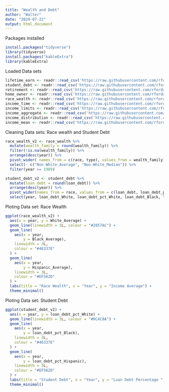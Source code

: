 ```yaml
---
title: "Wealth and Debt"
author: "Walter"
date: "2024-07-22"
output: html_document
---
```


Packages installed

```r
install.packages("tidyverse")
library(tidyverse)
install.packages("kableExtra")
library(kableExtra)
```

Loaded Data sets

```r
lifetime_earn <- readr::read_csv('https://raw.githubusercontent.com/rfordatascience/tidytuesday/master/data/2021/2021-02-09/lifetime_earn.csv')
student_debt <- readr::read_csv('https://raw.githubusercontent.com/rfordatascience/tidytuesday/master/data/2021/2021-02-09/student_debt.csv')
retirement <- readr::read_csv('https://raw.githubusercontent.com/rfordatascience/tidytuesday/master/data/2021/2021-02-09/retirement.csv')
home_owner <- readr::read_csv('https://raw.githubusercontent.com/rfordatascience/tidytuesday/master/data/2021/2021-02-09/home_owner.csv')
race_wealth <- readr::read_csv('https://raw.githubusercontent.com/rfordatascience/tidytuesday/master/data/2021/2021-02-09/race_wealth.csv')
income_time <- readr::read_csv('https://raw.githubusercontent.com/rfordatascience/tidytuesday/master/data/2021/2021-02-09/income_time.csv')
income_limits <- readr::read_csv('https://raw.githubusercontent.com/rfordatascience/tidytuesday/master/data/2021/2021-02-09/income_limits.csv')
income_aggregate <- readr::read_csv('https://raw.githubusercontent.com/rfordatascience/tidytuesday/master/data/2021/2021-02-09/income_aggregate.csv')
income_distribution <- readr::read_csv('https://raw.githubusercontent.com/rfordatascience/tidytuesday/master/data/2021/2021-02-09/income_distribution.csv')
income_mean <- readr::read_csv('https://raw.githubusercontent.com/rfordatascience/tidytuesday/master/data/2021/2021-02-09/income_mean.csv')
```

Cleaning Data sets: Race wealth and Student Debt

```r
race_wealth_v2 <- race_wealth %>% 
  mutate(wealth_family = round(wealth_family)) %>%
  filter(!is.na(wealth_family)) %>%
  arrange(desc(year)) %>%
  pivot_wider( names_from = c(race, type), values_from = wealth_family) %>%
  select(- c("Non-White_Average", "Non-White_Median")) %>%
  filter(year >= 1989)

student_debt_v2 <- student_debt %>%
  mutate(loan_debt = round(loan_debt)) %>%
  arrange(desc(year)) %>%
  pivot_wider(names_from = race, values_from = c(loan_debt, loan_debt_pct))%>%
  select(year, loan_debt_White, loan_debt_pct_White, loan_debt_Black, loan_debt_pct_Black, loan_debt_Hispanic, loan_debt_pct_Hispanic)
```


Ploting Data set: Race Wealth
```r
ggplot(race_wealth_v2) +
  aes(x = year, y = White_Average) +
  geom_line(linewidth = 3L, colour = "#2857AC") +
  geom_line(
    aes(x = year,
        y = Black_Average),
    linewidth = 3L,
    colour = "#46337E"
  ) +
  geom_line(
    aes(x = year,
        y = Hispanic_Average),
    linewidth = 3L,
    colour = "#EF562D"
  ) +
  labs(title = "Race Wealth", x = "Year", y = "Income Average") +
  theme_minimal()
```

Ploting Data set: Student Debt
```r
ggplot(student_debt_v2) +
  aes(x = year, y = loan_debt_pct_White) +
  geom_line(linewidth = 3L, colour = "#0C4C8A") +
  geom_line(
    aes(x = year,
        y = loan_debt_pct_Black),
    linewidth = 3L,
    colour = "#46337E"
  ) +
  geom_line(
    aes(x = year,
        y = loan_debt_pct_Hispanic),
    linewidth = 3L,
    colour = "#EF562D"
  ) +
  labs(title = "Student Debt", x = "Year", y = "Loan Debt Percentage ") +
  theme_minimal()
```


